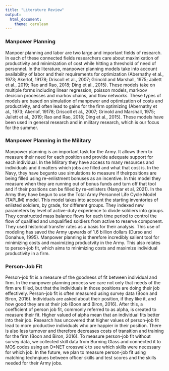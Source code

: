 ```yaml
---
title: "Literature Review"
output: 
  html_document:
    theme: cerulean
---
```

### Manpower Planning
Manpoer planning and labor are two large and important fields of research. In each of these connected fields researchers care about maximixation of productivity and minimization of cost while hitting a threshold of need of personnel. In the literature, manpower planning models take into account availability of labor and their requirements for optimization (Abernathy et al., 1973; Akerlof, 19178; Driscoll et al., 2007; Grinold and Marshall, 1975; Jailett et al., 2019; Rao and Rao, 2018; Ding et al., 2015). These models take on multiple forms including linear regression, poisson models, markoov decision processes and markov chains, and flow networks. These types of models are based on simulation of manpower and optimization of costs and productivity, and often lead to gains for the firm optimizing (Abernathy et al., 1973; Akerlof, 19178; Driscoll et al., 2007; Grinold and Marshall, 1975; Jailett et al., 2019; Rao and Rao, 2018; Ding et al., 2015). These models have been used in general research and in military research, which is our focus for the summer.

### Manpower Planning in the Military
Manpower planning is an important task for the Army. It allows them to measure their need for each position and provide adequate support for each individual. In the Military they have access to many resources and individuals and it matters which jobs are filled and what that cost is. In the Navy, they have begunto use simulations to measure if theirpositions are being filled using re-enlistment bonuses as an incentive. In this  model they measure when they are running out of bonus funds and turn off that tool and if their positions can be filled by re-enlisters (Nanyar et al, 2021). In the Army they have begun to use the Total Army Personnel Life Cycle Model (TAPLIM) model. This model takes into account the starting inventories of enlisted soldiers, by grade, for different groups. They indexed new parameters by level of active-duty experience to divide soldiers into groups. They constructed mass balance flows for each time period to control the flow of qualified and unqualified soldiers from active to reserve component. They used historical transfer rates as a basis for their analysis. This use of modeling has saved the Army upwards of 1.6 billion dollars (Durso and Donahue, 1995). Manpower planning is therefore incredibly salient tool for minimizing costs and maximizing productvity in the Army. This also relates to person-job fit, which aims to minimizing costs and maximize individual productivity in a firm. 

### Person-Job Fit
Person-job fit is a measure of the goodness of fit between individual and firm. In the manpower planning process we care not only that needs of the firm are filled, but that the individuals in those positions are doing their job effectively. Person-job fit is often measured using survey data (Boon and Biron, 2016). Individuals are asked about their position, if they like it, and how good they are at their job (Boon and Biron, 2016). After this, a coefficient of person job fit, commonly referred to as alpha, is created to measure their fit. Higher valued of alpha mean that an individual fits better into their job. Research has uncovered that higher values of person-job fit lead to more productive individuals who are happier in their position. There is also less turnover and therefore decreases costs of transition and training for the firm (Boon and Biron, 2016). To measure person-job fit without survey data, we collected skill data from Burning Glass and connected it to MOS codes using an O*NET crosswalk to see which skills were necessary for which job. In the future, we plan to measure person-job fit using matching technqiues between officer skills and test scores and the skills needed for their Army jobs.
